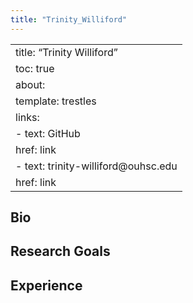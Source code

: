 ```yaml
---
title: "Trinity_Williford"
---
```

---
title: "Trinity Williford"
toc: true
about:
  template: trestles
  links:
    - text: GitHub
      href: link
    - text: trinity-williford@ouhsc.edu
      href: link
---
::: {.column-page}

## Bio

## Research Goals

## Experience

:::
